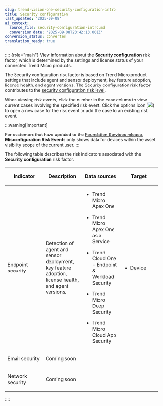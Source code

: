 ```yaml
---
slug: trend-vision-one-security-configuration-intro
title: Security configuration
last_updated: '2025-09-08'
ai_context:
  source_file: security-configuration-intro.md
  conversion_date: '2025-09-08T23:42:13.001Z'
conversion_status: converted
translation_ready: true
---
```


:::: {role="main"}
View information about the **Security configuration** risk factor, which is determined by the settings and license status of your connected Trend Micro products.

The Security configuration risk factor is based on Trend Micro product settings that include agent and sensor deployment, key feature adoption, license health, and agent versions. The Security configuration risk factor contributes to the [security configuration risk level](security-configuration.mdx).

When viewing risk events, click the number in the case column to view current cases involving the specified risk event. Click the options icon (![](/images/options=ddb0b67f-0654-4aa5-8bc7-48ec554c5448.webp)) to open a new case for the risk event or add the case to an existing risk event.

:::warning[Important]

For customers that have updated to the [Foundation Services release](update-foundation-services-release.mdx), **Misconfiguration Risk Events** only shows data for devices within the asset visibility scope of the current user.
:::

The following table describes the risk indicators associated with the **Security configuration** risk factor.

<table>
<colgroup>
<col style="width: 25%" />
<col style="width: 25%" />
<col style="width: 25%" />
<col style="width: 25%" />
</colgroup>
<thead>
<tr>
<th><p>Indicator</p></th>
<th><p>Description</p></th>
<th><p>Data sources</p></th>
<th><p>Target</p></th>
</tr>
</thead>
<tbody>
<tr>
<td><p>Endpoint security</p></td>
<td><p>Detection of agent and sensor deployment, key feature adoption, license health, and agent versions.</p></td>
<td><ul>
<li><p>Trend Micro Apex One</p></li>
<li><p>Trend Micro Apex One as a Service</p></li>
<li><p>Trend Cloud One - Endpoint &amp; Workload Security</p></li>
<li><p>Trend Micro Deep Security</p></li>
<li><p>Trend Micro Cloud App Security</p></li>
</ul></td>
<td><ul>
<li><p>Device</p></li>
</ul></td>
</tr>
<tr>
<td><p>Email security</p></td>
<td colspan="3"><p>Coming soon</p></td>
</tr>
<tr>
<td><p>Network security</p></td>
<td colspan="3"><p>Coming soon</p></td>
</tr>
</tbody>
</table>
::::
